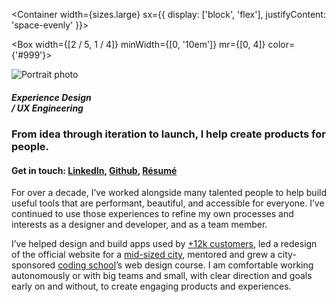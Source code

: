 
<SEO title="About" />

<Container width={sizes.large} sx={{
  display: ['block', 'flex'],
  justifyContent: 'space-evenly'
}}>

<Box width={[2 / 5, 1 / 4]} minWidth={[0, '10em']} mr={[0, 4]} color={'#999'}>

![Portrait photo](../images/portrait-alt.jpg)

##### Experience Design<br />/ UX Engineering

</Box>

<Box maxWidth={sizes.xsmall}>

### From idea through iteration to launch, I help create products for people.

#### Get in touch: [LinkedIn](https://www.linkedin.com/in/erow/), [Github](https://github.com/ericrowan), [Résumé](https://www.dropbox.com/s/e7fvnirz3d9u7lk/resume-2020.pdf?dl=0)

For over a decade, I&rsquo;ve worked alongside many talented people to help build useful tools that are performant, beautiful, and accessible for everyone. I&rsquo;ve continued to use those experiences to refine my own processes and interests as a designer and developer, and as a team member.

I&rsquo;ve helped design and build apps used by [+12k customers](http://indatus.com/solutions/answer-automation), led a redesign of the official website for a [mid-sized city](https://www.nashville.gov/), mentored and grew a city-sponsored [coding school](https://codelouisville.org/)&rsquo;s web design course. I am comfortable working autonomously or with big teams and small, with clear direction and goals early on and without, to create engaging products and experiences.

</Box>

</Container>
